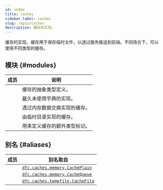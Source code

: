 ```yaml
---
id: index
title: caches
sidebar_label: caches
slug: /apis/caches
description: 缓存的实现。
---
```



<APITopBar type="package" source="caches" />

缓存的实现。缓存用于保存临时文件，以透过服务推送到前端。不同场合下，可以使用不同类型的缓存。

## 模块 {#modules}

|                                         成员                                          | <center>说明</center>        |
| :-----------------------------------------------------------------------------------: | :--------------------------- |
|  [<IconObjType type="module" hasText={true} text="abstract"/>](./abstract/index.mdx)  | 缓存的抽象类型定义。         |
|   [<IconObjType type="module" hasText={true} text="lrudict"/>](./lrudict/index.mdx)   | 最久未使用字典的实现。       |
|    [<IconObjType type="module" hasText={true} text="memory"/>](./memory/index.mdx)    | 透过内存数据交换实现的缓存。 |
|  [<IconObjType type="module" hasText={true} text="tempfile"/>](./tempfile/index.mdx)  | 由临时目录实现的缓存。       |
| [<IconObjType type="module" hasText={true} text="typehints"/>](./typehints/index.mdx) | 用来定义缓存的额外类型标记。 |

## 别名 {#aliases}

|                             成员                             | <center>别名取自</center>                                   |
| :----------------------------------------------------------: | :---------------------------------------------------------- |
| <IconObjType type="class" hasText={true} text="CachePlain"/> | [`dfc.caches.memory.CachePlain`](./memory/CachePlain.mdx)   |
| <IconObjType type="class" hasText={true} text="CacheQueue"/> | [`dfc.caches.memory.CacheQueue`](./memory/CacheQueue.mdx)   |
| <IconObjType type="class" hasText={true} text="CacheFile"/>  | [`dfc.caches.tempfile.CacheFile`](./tempfile/CacheFile.mdx) |
